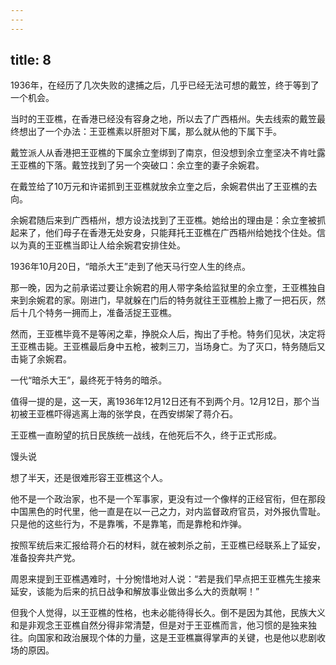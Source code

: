 ```yaml
---
---
---
```

title: 8
---



1936年，在经历了几次失败的逮捕之后，几乎已经无法可想的戴笠，终于等到了一个机会。

当时的王亚樵，在香港已经没有容身之地，所以去了广西梧州。失去线索的戴笠最终想出了一个办法：王亚樵素以肝胆对下属，那么就从他的下属下手。

戴笠派人从香港把王亚樵的下属余立奎绑到了南京，但没想到余立奎坚决不肯吐露王亚樵的下落。戴笠找到了另一个突破口：余立奎的妻子余婉君。

在戴笠给了10万元和许诺抓到王亚樵就放余立奎之后，余婉君供出了王亚樵的去向。

余婉君随后来到广西梧州，想方设法找到了王亚樵。她给出的理由是：余立奎被抓起来了，他们母子在香港无处安身，只能拜托王亚樵在广西梧州给她找个住处。信以为真的王亚樵当即让人给余婉君安排住处。

1936年10月20日，“暗杀大王”走到了他天马行空人生的终点。

那一晚，因为之前承诺过要让余婉君的用人带字条给监狱里的余立奎，王亚樵独自来到余婉君的家。刚进门，早就躲在门后的特务就往王亚樵脸上撒了一把石灰，然后十几个特务一拥而上，准备活捉王亚樵。

然而，王亚樵毕竟不是等闲之辈，挣脱众人后，掏出了手枪。特务们见状，决定将王亚樵击毙。王亚樵最后身中五枪，被刺三刀，当场身亡。为了灭口，特务随后又击毙了余婉君。

一代“暗杀大王”，最终死于特务的暗杀。

值得一提的是，这一天，离1936年12月12日还有不到两个月。12月12日，那个当初被王亚樵吓得逃离上海的张学良，在西安绑架了蒋介石。

王亚樵一直盼望的抗日民族统一战线，在他死后不久，终于正式形成。

馒头说

想了半天，还是很难形容王亚樵这个人。

他不是一个政治家，也不是一个军事家，更没有过一个像样的正经官衔，但在那段中国黑色的时代里，他一直是在以一己之力，对内监督政府官员，对外报仇雪耻。只是他的这些行为，不是靠嘴，不是靠笔，而是靠枪和炸弹。

按照军统后来汇报给蒋介石的材料，就在被刺杀之前，王亚樵已经联系上了延安，准备投奔共产党。

周恩来提到王亚樵遇难时，十分惋惜地对人说：“若是我们早点把王亚樵先生接来延安，该能为后来的抗日战争和解放事业做出多么大的贡献啊！”

但我个人觉得，以王亚樵的性格，也未必能待得长久。倒不是因为其他，民族大义和是非观念王亚樵自然分得非常清楚，但是对于王亚樵而言，他习惯的是独来独往。向国家和政治展现个体的力量，这是王亚樵赢得掌声的关键，也是他以悲剧收场的原因。